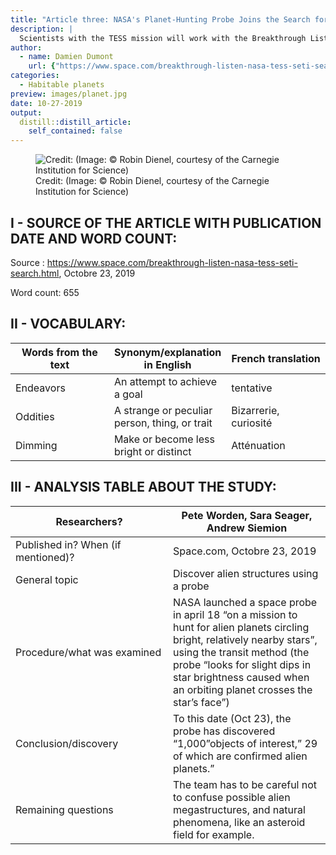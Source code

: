 ```yaml
---
title: "Article three: NASA's Planet-Hunting Probe Joins the Search for Intelligent Aliens"
description: |
  Scientists with the TESS mission will work with the Breakthrough Listen project.
author:
  - name: Damien Dumont
    url: {"https://www.space.com/breakthrough-listen-nasa-tess-seti-search.html"}
categories:
  - Habitable planets
preview: images/planet.jpg
date: 10-27-2019
output:
  distill::distill_article:
    self_contained: false
---
```




![Credit: (Image: © Robin Dienel, courtesy of the Carnegie Institution for Science)](images/planet.jpg)

## I - SOURCE OF THE ARTICLE WITH PUBLICATION DATE AND WORD COUNT:

Source : <https://www.space.com/breakthrough-listen-nasa-tess-seti-search.html>, Octobre 23, 2019

Word count: 655

## II - VOCABULARY:

| Words from the text | Synonym/explanation in English | French translation |
|--|--|--|
| Endeavors | An attempt to achieve a goal | tentative |
| Oddities | A strange or peculiar person, thing, or trait | Bizarrerie, curiosité |
| Dimming | Make or become less bright or distinct | Atténuation |

## III - ANALYSIS TABLE ABOUT THE STUDY:

| Researchers? | Pete Worden, Sara Seager, Andrew Siemion |
|-|-|
| Published in? When (if mentioned)? | Space.com, Octobre 23, 2019 |
| General topic | Discover alien structures using a probe |
| Procedure/what was examined | NASA launched a space probe in april 18 "on a mission to hunt for alien planets circling bright, relatively nearby stars", using the transit method (the probe "looks for slight dips in star brightness caused when an orbiting planet crosses the star's face") |
| Conclusion/discovery | To this date (Oct 23), the probe has discovered "1,000 "objects of interest," 29 of which are confirmed alien planets." |
| Remaining questions | The team has to be careful not to confuse possible alien megastructures, and natural phenomena, like an asteroid field for example. |


